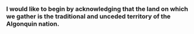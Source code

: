 ### I would like to begin by acknowledging that the land on which we gather is the traditional and unceded territory of the Algonquin nation.
